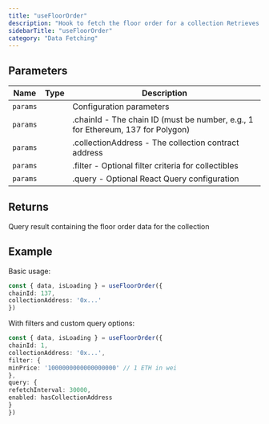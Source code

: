 ```yaml
---
title: "useFloorOrder"
description: "Hook to fetch the floor order for a collection Retrieves the lowest priced order (listing) currently available for any token in the specified collection from the marketplace."
sidebarTitle: "useFloorOrder"
category: "Data Fetching"
---
```


## Parameters

| Name | Type | Description |
|------|------|-------------|
| `params` |  | Configuration parameters |
| `params` |  | .chainId - The chain ID (must be number, e.g., 1 for Ethereum, 137 for Polygon) |
| `params` |  | .collectionAddress - The collection contract address |
| `params` |  | .filter - Optional filter criteria for collectibles |
| `params` |  | .query - Optional React Query configuration |

## Returns

Query result containing the floor order data for the collection

## Example

Basic usage:
```typescript
const { data, isLoading } = useFloorOrder({
chainId: 137,
collectionAddress: '0x...'
})
```

With filters and custom query options:
```typescript
const { data, isLoading } = useFloorOrder({
chainId: 1,
collectionAddress: '0x...',
filter: {
minPrice: '1000000000000000000' // 1 ETH in wei
},
query: {
refetchInterval: 30000,
enabled: hasCollectionAddress
}
})
```


